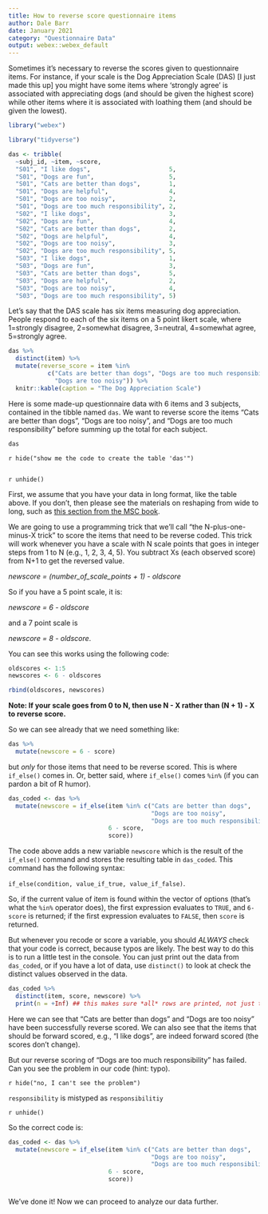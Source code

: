 ```yaml
---
title: How to reverse score questionnaire items
author: Dale Barr
date: January 2021
category: "Questionnaire Data"
output: webex::webex_default
---
```


Sometimes it's necessary to reverse the scores given to questionnaire items. For instance, if your scale is the Dog Appreciation Scale (DAS) [I just made this up] you might have some items where 'strongly agree' is associated with appreciating dogs (and should be given the highest score) while other items where it is associated with loathing them (and should be given the lowest).

```r
library("webex")
```

```r
library("tidyverse")

das <- tribble(
  ~subj_id, ~item, ~score,
  "S01", "I like dogs",                      5,
  "S01", "Dogs are fun",                     5,
  "S01", "Cats are better than dogs",        1,
  "S01", "Dogs are helpful",                 4,
  "S01", "Dogs are too noisy",               2,
  "S01", "Dogs are too much responsibility", 2,
  "S02", "I like dogs",                      3,
  "S02", "Dogs are fun",                     4,
  "S02", "Cats are better than dogs",        2,
  "S02", "Dogs are helpful",                 4,
  "S02", "Dogs are too noisy",               3,
  "S02", "Dogs are too much responsibility", 5,
  "S03", "I like dogs",                      1,
  "S03", "Dogs are fun",                     3,
  "S03", "Cats are better than dogs",        5,
  "S03", "Dogs are helpful",                 2,
  "S03", "Dogs are too noisy",               4,
  "S03", "Dogs are too much responsibility", 5)
```

Let's say that the DAS scale has six items measuring dog appreciation. People respond to each of the six items on a 5 point likert scale, where 1=strongly disagree, 2=somewhat disagree, 3=neutral, 4=somewhat agree, 5=strongly agree.

```r
das %>%
  distinct(item) %>%
  mutate(reverse_score = item %in%
           c("Cats are better than dogs", "Dogs are too much responsibility",
             "Dogs are too noisy")) %>%
  knitr::kable(caption = "The Dog Appreciation Scale")
```

Here is some made-up questionnaire data with 6 items and 3 subjects, contained in the tibble named `das`. We want to reverse score the items "Cats are better than dogs", "Dogs are too noisy", and "Dogs are too much responsibility" before summing up the total for each subject.

```r
das
```

`r hide("show me the code to create the table 'das'")`

```r
```

`r unhide()`

First, we assume that you have your data in long format, like the table above. If you don't, then please see the materials on reshaping from wide to long, such as [this section from the MSC book](https://psyteachr.github.io/msc-data-skills/tidyr.html#pivot_longer).

We are going to use a programming trick that we'll call "the N-plus-one-minus-X trick" to score the items that need to be reverse coded. This trick will work whenever you have a scale with N scale points that goes in integer steps from 1 to N (e.g., 1, 2, 3, 4, 5). You subtract Xs (each observed score) from N+1 to get the reversed value.

*newscore = (number_of_scale_points + 1) - oldscore*

So if you have a 5 point scale, it is:

*newscore = 6 - oldscore*

and a 7 point scale is

*newscore = 8 - oldscore*.

You can see this works using the following code:

```r
oldscores <- 1:5
newscores <- 6 - oldscores

rbind(oldscores, newscores)
```

**Note: If your scale goes from 0 to N, then use N - X rather than (N + 1) - X to reverse score.**

So we can see already that we need something like:

```r
das %>%
  mutate(newscore = 6 - score)
```

but *only* for those items that need to be reverse scored. This is where `if_else()` comes in. Or, better said, where `if_else()` comes `%in%` (if you can pardon a bit of R humor).

```r
das_coded <- das %>%
  mutate(newscore = if_else(item %in% c("Cats are better than dogs",
                                        "Dogs are too noisy",
                                        "Dogs are too much responsibilitiy"),
                            6 - score,
                            score))
```

The code above adds a new variable `newscore` which is the result of the `if_else()` command and stores the resulting table in `das_coded`. This command has the following syntax:

`if_else(condition, value_if_true, value_if_false)`.

So, if the current value of item is found within the vector of options (that's what the `%in%` operator does), the first expression evaluates to `TRUE`, and `6-score` is returned; if the first expression evaluates to `FALSE`, then `score` is returned.

But whenever you recode or score a variable, you should *ALWAYS* check that your code is correct, because typos are likely. The best way to do this is to run a little test in the console. You can just print out the data from `das_coded`, or if you have a lot of data, use `distinct()` to look at check the distinct values observed in the data.

```r
das_coded %>%
  distinct(item, score, newscore) %>%
  print(n = +Inf) ## this makes sure *all* rows are printed, not just the first 20
```

Here we can see that "Cats are better than dogs" and "Dogs are too noisy" have been successfully reverse scored. We can also see that the items that should be forward scored, e.g., "I like dogs", are indeed forward scored (the scores don't change).

But our reverse scoring of "Dogs are too much responsibility" has failed. Can you see the problem in our code (hint: typo).

`r hide("no, I can't see the problem")`

`responsibility` is mistyped as `responsibilitiy`

`r unhide()`

So the correct code is:

```r
das_coded <- das %>%
  mutate(newscore = if_else(item %in% c("Cats are better than dogs",
                                        "Dogs are too noisy",
                                        "Dogs are too much responsibility"),
                            6 - score,
                            score))
```

```r
```

We've done it! Now we can proceed to analyze our data further.
